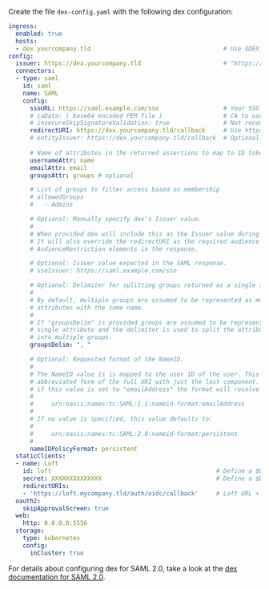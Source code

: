 Create the file `dex-config.yaml` with the following dex configuration:
```yaml {4,6,12-58,61-64}
ingress:
  enabled: true
  hosts:
  - dex.yourcompany.tld                                     # Use $DEX_HOSTNAME
config:
  issuer: https://dex.yourcompany.tld                       # "https://" + $DEX_HOSTNAME
  connectors:
  - type: saml
    id: saml
    name: SAML
    config:
      ssoURL: https://saml.example.com/sso                  # Your SSO POST URL
      # caData: ( base64 encoded PEM file )                 # CA to use when validating the signature of the SAML response.
      # insecureSkipSignatureValidation: true               # Not recommended (testing only)
      redirectURI: https://dex.yourcompany.tld/callback     # Use https:// + $DEX_HOSTNAME + /callback
      # entityIssuer: https://dex.yourcompany.tld/callback  # Optional: Use https:// + $DEX_HOSTNAME + /callback
      
      # Name of attributes in the returned assertions to map to ID token claims.
      usernameAttr: name
      emailAttr: email
      groupsAttr: groups # optional

      # List of groups to filter access based on membership
      # allowedGroups
      #   - Admins

      # Optional: Manually specify dex's Issuer value.
      #
      # When provided dex will include this as the Issuer value during AuthnRequest.
      # It will also override the redirectURI as the required audience when evaluating
      # AudienceRestriction elements in the response.

      # Optional: Issuer value expected in the SAML response.
      # ssoIssuer: https://saml.example.com/sso

      # Optional: Delimiter for splitting groups returned as a single string.
      #
      # By default, multiple groups are assumed to be represented as multiple
      # attributes with the same name.
      #
      # If "groupsDelim" is provided groups are assumed to be represented as a
      # single attribute and the delimiter is used to split the attribute's value
      # into multiple groups.
      groupsDelim: ", "

      # Optional: Requested format of the NameID.
      #
      # The NameID value is is mapped to the user ID of the user. This can be an
      # abbreviated form of the full URI with just the last component. For example,
      # if this value is set to "emailAddress" the format will resolve to:
      #
      #     urn:oasis:names:tc:SAML:1.1:nameid-format:emailAddress
      #
      # If no value is specified, this value defaults to:
      #
      #     urn:oasis:names:tc:SAML:2.0:nameid-format:persistent
      #
      nameIDPolicyFormat: persistent
  staticClients:
  - name: Loft
    id: loft                                              # Define a $DEX_CLIENT_ID
    secret: XXXXXXXXXXXXXX                                # Define a $DEX_CLIENT_SECRET (can be any secret key)
    redirectURIs:
    - 'https://loft.mycompany.tld/auth/oidc/callback'     # Loft URL + /auth/oidc/callback
  oauth2:
    skipApprovalScreen: true
  web:
    http: 0.0.0.0:5556
  storage:
    type: kubernetes
    config:
      inCluster: true
```

For details about configuring dex for SAML 2.0, take a look at the [dex documentation for SAML 2.0](https://github.com/dexidp/dex/blob/master/Documentation/connectors/saml.md).
